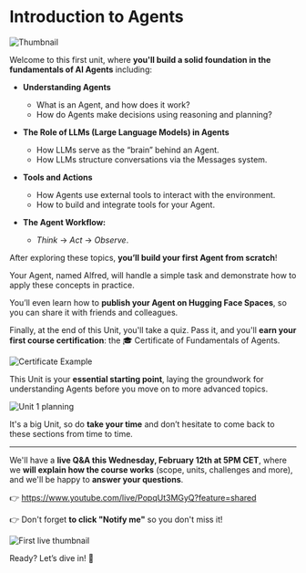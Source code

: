 # Introduction to Agents

<img src="https://huggingface.co/datasets/agents-course/course-images/resolve/main/en/unit1/thumbnail.jpg" alt="Thumbnail"/>

Welcome to this first unit, where **you'll build a solid foundation in the fundamentals of AI Agents** including:

- **Understanding Agents**  
  - What is an Agent, and how does it work?  
  - How do Agents make decisions using reasoning and planning?

- **The Role of LLMs (Large Language Models) in Agents**  
  - How LLMs serve as the “brain” behind an Agent.  
  - How LLMs structure conversations via the Messages system.

- **Tools and Actions**  
  - How Agents use external tools to interact with the environment.  
  - How to build and integrate tools for your Agent.

- **The Agent Workflow:** 
  - *Think* → *Act* → *Observe*.

After exploring these topics, **you’ll build your first Agent from scratch**! 

Your Agent, named Alfred, will handle a simple task and demonstrate how to apply these concepts in practice. 

You’ll even learn how to **publish your Agent on Hugging Face Spaces**, so you can share it with friends and colleagues.

Finally, at the end of this Unit, you'll take a quiz. Pass it, and you'll **earn your first course certification**: the 🎓 Certificate of Fundamentals of Agents.

<img src="https://huggingface.co/datasets/agents-course/course-images/resolve/main/en/unit1/certificate-example.jpg" alt="Certificate Example"/>

This Unit is your **essential starting point**, laying the groundwork for understanding Agents before you move on to more advanced topics.

<img src="https://huggingface.co/datasets/agents-course/course-images/resolve/main/en/unit1/whiteboard-no-check.jpg" alt="Unit 1 planning"/>

It's a big Unit, so do **take your time** and don’t hesitate to come back to these sections from time to time.

---

We'll have a **live Q&A this Wednesday, February 12th at 5PM CET**, where we **will explain how the course works** (scope, units, challenges and more), and we'll be happy to **answer your questions**.

👉 https://www.youtube.com/live/PopqUt3MGyQ?feature=shared

👉 Don't forget **to click "Notify me"** so you don't miss it!

<img src="https://huggingface.co/datasets/agents-course/course-images/resolve/main/en/communication/live1.jpg" alt="First live thumbnail"/> 

Ready? Let’s dive in! 🚀
